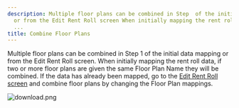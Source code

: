 ```yaml
---
description: Multiple floor plans can be combined in Step  of the initial data mapping
  or from the Edit Rent Roll screen When initially mapping the rent roll data if two
  ...
title: Combine Floor Plans
---
```


Multiple floor plans can be combined in Step 1 of the initial data mapping or from the Edit Rent Roll screen. When initially mapping the rent roll data, if two or more floor plans are given the same Floor Plan Name they will be combined. If the data has already been mapped, go to the [Edit Rent Roll screen](https://rediq.freshdesk.com/support/solutions/articles/5000742265-edit-rent-roll-screen) and combine floor plans by changing the Floor Plan mappings.  
  



<Frame>
  <img src="/images/rediq/3f64f72c680e6acf82782b00bec62b9aca380226.png" alt="download.png" />
</Frame>